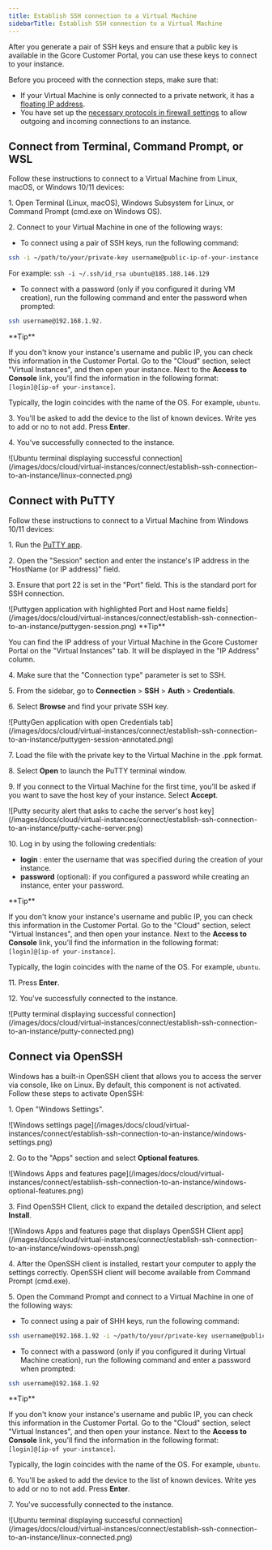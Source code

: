 ---
title: Establish SSH connection to a Virtual Machine
sidebarTitle: Establish SSH connection to a Virtual Machine
---

After you generate a pair of SSH keys and ensure that a public key is available in the Gcore Customer Portal, you can use these keys to connect to your instance.

Before you proceed with the connection steps, make sure that:

  * If your Virtual Machine is only connected to a private network, it has a [floating IP address](/cloud/networking/ip-address/create-and-configure-a-floating-ip-address). 
  * You have set up the [necessary protocols in firewall settings](/cloud/networking/add-and-configure-a-firewall#use-the-default-firewall) to allow outgoing and incoming connections to an instance.



## Connect from Terminal, Command Prompt, or WSL

Follow these instructions to connect to a Virtual Machine from Linux, macOS, or Windows 10/11 devices:

1\. Open Terminal (Linux, macOS), Windows Subsystem for Linux, or Command Prompt (cmd.exe on Windows OS).

2\. Connect to your Virtual Machine in one of the following ways:

  * To connect using a pair of SSH keys, run the following command:



```sh
ssh -i ~/path/to/your/private-key username@public-ip-of-your-instance
```

For example: `ssh -i ~/.ssh/id_rsa ubuntu@185.188.146.129`

  * To connect with a password (only if you configured it during VM creation), run the following command and enter the password when prompted:



```sh
ssh username@192.168.1.92. 
```

<Tip>
**Tip**

If you don't know your instance's username and public IP, you can check this information in the Customer Portal. Go to the "Cloud" section, select "Virtual Instances", and then open your instance. Next to the **Access to Console** link, you'll find the information in the following format: `[login]@[ip-of your-instance]`. 

Typically, the login coincides with the name of the OS. For example, `ubuntu`.
</Tip>

3\. You'll be asked to add the device to the list of known devices. Write yes to add or no to not add. Press **Enter**.

4\. You've successfully connected to the instance.


<Frame>![Ubuntu terminal displaying successful connection](/images/docs/cloud/virtual-instances/connect/establish-ssh-connection-to-an-instance/linux-connected.png)</Frame>



## Connect with PuTTY

Follow these instructions to connect to a Virtual Machine from Windows 10/11 devices:

1\. Run the [PuTTY app](https://putty.org/).

2\. Open the "Session" section and enter the instance's IP address in the "HostName (or IP address)" field. 

3\. Ensure that port 22 is set in the "Port" field. This is the standard port for SSH connection. 


<Frame>![Puttygen application with highlighted Port and Host name fields](/images/docs/cloud/virtual-instances/connect/establish-ssh-connection-to-an-instance/puttygen-session.png)</Frame>

<Tip>
**Tip**

You can find the IP address of your Virtual Machine in the Gcore Customer Portal on the "Virtual Instances" tab. It will be displayed in the "IP Address" column.
</Tip>

4\. Make sure that the "Connection type" parameter is set to SSH. 

5\. From the sidebar, go to **Connection** > **SSH** > **Auth** > **Credentials**. 

6\. Select **Browse** and find your private SSH key.


<Frame>![PuttyGen application with open Credentials tab](/images/docs/cloud/virtual-instances/connect/establish-ssh-connection-to-an-instance/puttygen-session-annotated.png)</Frame>



7\. Load the file with the private key to the Virtual Machine in the .ppk format. 

8\. Select **Open** to launch the PuTTY terminal window. 

9\. If you connect to the Virtual Machine for the first time, you'll be asked if you want to save the host key of your instance. Select **Accept**.


<Frame>![Putty security alert that asks to cache the server's host key](/images/docs/cloud/virtual-instances/connect/establish-ssh-connection-to-an-instance/putty-cache-server.png)</Frame>



10\. Log in by using the following credentials: 

  * **login** : enter the username that was specified during the creation of your instance.
  * **password** (optional): if you configured a password while creating an instance, enter your password.

<Tip>
**Tip**

If you don't know your instance's username and public IP, you can check this information in the Customer Portal. Go to the "Cloud" section, select "Virtual Instances", and then open your instance. Next to the **Access to Console** link, you'll find the information in the following format: `[login]@[ip-of your-instance]`. 

Typically, the login coincides with the name of the OS. For example, `ubuntu`.
</Tip>

11\. Press **Enter**. 

12\. You've successfully connected to the instance.


<Frame>![Putty terminal displaying successful connection](/images/docs/cloud/virtual-instances/connect/establish-ssh-connection-to-an-instance/putty-connected.png)</Frame>



## Connect via OpenSSH

Windows has a built-in OpenSSH client that allows you to access the server via console, like on Linux. By default, this component is not activated. Follow these steps to activate OpenSSH:

1\. Open "Windows Settings". 


<Frame>![Windows settings page](/images/docs/cloud/virtual-instances/connect/establish-ssh-connection-to-an-instance/windows-settings.png)</Frame>



2\. Go to the "Apps" section and select **Optional features**.


<Frame>![Windows Apps and features page](/images/docs/cloud/virtual-instances/connect/establish-ssh-connection-to-an-instance/windows-optional-features.png)</Frame>



3\. Find OpenSSH Client, click to expand the detailed description, and select **Install**. 


<Frame>![Windows Apps and features page that displays OpenSSH Client app](/images/docs/cloud/virtual-instances/connect/establish-ssh-connection-to-an-instance/windows-openssh.png)</Frame>



4\. After the OpenSSH client is installed, restart your computer to apply the settings correctly. OpenSSH client will become available from Command Prompt (cmd.exe).

5\. Open the Command Prompt and connect to a Virtual Machine in one of the following ways:

  * To connect using a pair of SHH keys, run the following command:



```sh
ssh username@192.168.1.92 -i ~/path/to/your/private-key username@public-ip-of-your-instance
 ```

  * To connect with a password (only if you configured it during Virtual Machine creation), run the following command and enter a password when prompted:



```sh
ssh username@192.168.1.92
 ```

<Tip>
**Tip**

If you don't know your instance's username and public IP, you can check this information in the Customer Portal. Go to the "Cloud" section, select "Virtual Instances", and then open your instance. Next to the **Access to Console** link, you'll find the information in the following format: `[login]@[ip-of your-instance]`. 

Typically, the login coincides with the name of the OS. For example, `ubuntu`.
</Tip>

6\. You'll be asked to add the device to the list of known devices. Write yes to add or no to not add. Press **Enter**.

7\. You've successfully connected to the instance.


<Frame>![Ubuntu terminal displaying successful connection](/images/docs/cloud/virtual-instances/connect/establish-ssh-connection-to-an-instance/linux-connected.png)</Frame>